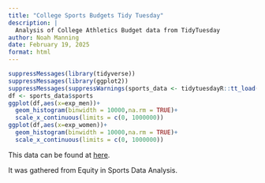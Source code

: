 ```yaml
---
title: "College Sports Budgets Tidy Tuesday"
description: |
  Analysis of College Athletics Budget data from TidyTuesday
author: Noah Manning
date: February 19, 2025
format: html
---
```



```r
suppressMessages(library(tidyverse))
suppressMessages(library(ggplot2))
suppressMessages(suppressWarnings(sports_data <- tidytuesdayR::tt_load('2022-03-29')))
df <- sports_data$sports
ggplot(df,aes(x=exp_men))+
  geom_histogram(binwidth = 10000,na.rm = TRUE)+
  scale_x_continuous(limits = c(0, 1000000))
ggplot(df,aes(x=exp_women))+
  geom_histogram(binwidth = 10000,na.rm = TRUE)+
  scale_x_continuous(limits = c(0, 1000000))
```



This data can be found at [here](https://github.com/rfordatascience/tidytuesday/tree/main/data/2022/2022-03-29).

It was gathered from Equity in Sports Data Analysis.
